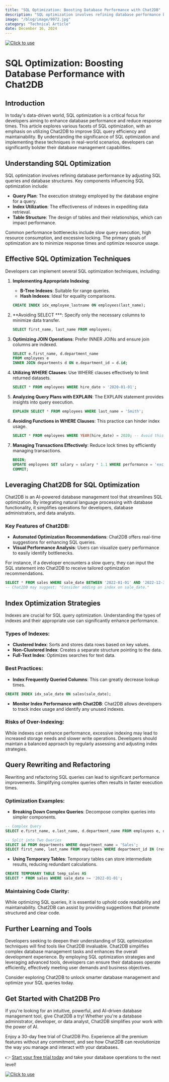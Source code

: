 ```yaml
---
title: "SQL Optimization: Boosting Database Performance with Chat2DB"
description: "SQL optimization involves refining database performance by adjusting SQL queries and database structures."
image: "/blog/image/9972.jpg"
category: "Technical Article"
date: December 16, 2024
---
```

[![Click to use](/image/blog/bg/chat2db1.png)](https://app.chat2db.ai/)
# SQL Optimization: Boosting Database Performance with Chat2DB


<Authors date="December 16, 2024">
  <Author name="Jing" link="https://chat2db.ai" />
</Authors>

## Introduction
In today's data-driven world, SQL optimization is a critical focus for developers aiming to enhance database performance and reduce response times. This article explores various facets of SQL optimization, with an emphasis on utilizing Chat2DB to improve SQL query efficiency and maintainability. By understanding the significance of SQL optimization and implementing these techniques in real-world scenarios, developers can significantly bolster their database management capabilities.

## Understanding SQL Optimization
SQL optimization involves refining database performance by adjusting SQL queries and database structures. Key components influencing SQL optimization include:

- **Query Plan**: The execution strategy employed by the database engine for a query.
- **Index Utilization**: The effectiveness of indexes in expediting data retrieval.
- **Table Structure**: The design of tables and their relationships, which can impact performance.

Common performance bottlenecks include slow query execution, high resource consumption, and excessive locking. The primary goals of optimization are to minimize response times and optimize resource usage.

## Effective SQL Optimization Techniques
Developers can implement several SQL optimization techniques, including:

1. **Implementing Appropriate Indexing**:
   - **B-Tree Indexes**: Suitable for range queries.
   - **Hash Indexes**: Ideal for equality comparisons.

   ```sql
   CREATE INDEX idx_employee_lastname ON employees(last_name);
   ```

2. **Avoiding SELECT ***:
   Specify only the necessary columns to minimize data transfer.

   ```sql
   SELECT first_name, last_name FROM employees;
   ```

3. **Optimizing JOIN Operations**:
   Prefer INNER JOINs and ensure join columns are indexed.

   ```sql
   SELECT e.first_name, d.department_name 
   FROM employees e 
   INNER JOIN departments d ON e.department_id = d.id;
   ```

4. **Utilizing WHERE Clauses**:
   Use WHERE clauses effectively to limit returned datasets.

   ```sql
   SELECT * FROM employees WHERE hire_date > '2020-01-01';
   ```

5. **Analyzing Query Plans with EXPLAIN**:
   The EXPLAIN statement provides insights into query execution.

   ```sql
   EXPLAIN SELECT * FROM employees WHERE last_name = 'Smith';
   ```

6. **Avoiding Functions in WHERE Clauses**:
   This practice can hinder index usage.

   ```sql
   SELECT * FROM employees WHERE YEAR(hire_date) = 2020; -- Avoid this
   ```

7. **Managing Transactions Effectively**:
   Reduce lock times by efficiently managing transactions.

   ```sql
   BEGIN;
   UPDATE employees SET salary = salary * 1.1 WHERE performance = 'excellent';
   COMMIT;
   ```

## Leveraging Chat2DB for SQL Optimization
Chat2DB is an AI-powered database management tool that streamlines SQL optimization. By integrating natural language processing with database functionality, it simplifies operations for developers, database administrators, and data analysts.

### Key Features of Chat2DB:
- **Automated Optimization Recommendations**: Chat2DB offers real-time suggestions for enhancing SQL queries.
- **Visual Performance Analysis**: Users can visualize query performance to easily identify bottlenecks.

For instance, if a developer encounters a slow query, they can input the SQL statement into Chat2DB to receive tailored optimization recommendations.

```sql
SELECT * FROM sales WHERE sale_date BETWEEN '2022-01-01' AND '2022-12-31';
-- Chat2DB may suggest: "Consider adding an index on sale_date."
```

## Index Optimization Strategies
Indexes are crucial for SQL query optimization. Understanding the types of indexes and their appropriate use can significantly enhance performance.

### Types of Indexes:
- **Clustered Index**: Sorts and stores data rows based on key values.
- **Non-Clustered Index**: Creates a separate structure pointing to the data.
- **Full-Text Index**: Optimizes searches for text data.

### Best Practices:
- **Index Frequently Queried Columns**: This can greatly decrease lookup times.

```sql
CREATE INDEX idx_sale_date ON sales(sale_date);
```

- **Monitor Index Performance with Chat2DB**: Chat2DB allows developers to track index usage and identify any unused indexes.

### Risks of Over-Indexing:
While indexes can enhance performance, excessive indexing may lead to increased storage needs and slower write operations. Developers should maintain a balanced approach by regularly assessing and adjusting index strategies.

## Query Rewriting and Refactoring
Rewriting and refactoring SQL queries can lead to significant performance improvements. Simplifying complex queries often results in faster execution times.

### Optimization Examples:
- **Breaking Down Complex Queries**: Decompose complex queries into simpler components.

```sql
-- Complex Query
SELECT e.first_name, e.last_name, d.department_name FROM employees e, departments d WHERE e.department_id = d.id AND e.salary > 50000;

-- Split into Two Queries
SELECT id FROM departments WHERE department_name = 'Sales';
SELECT first_name, last_name FROM employees WHERE department_id IN (result_ids) AND salary > 50000;
```

- **Using Temporary Tables**: Temporary tables can store intermediate results, reducing redundant calculations.

```sql
CREATE TEMPORARY TABLE temp_sales AS 
SELECT * FROM sales WHERE sale_date >= '2022-01-01';
```

### Maintaining Code Clarity:
While optimizing SQL queries, it is essential to uphold code readability and maintainability. Chat2DB can assist by providing suggestions that promote structured and clear code.

## Further Learning and Tools
Developers seeking to deepen their understanding of SQL optimization techniques will find tools like Chat2DB invaluable. Chat2DB simplifies complex database management tasks and enhances the overall development experience. By employing SQL optimization strategies and leveraging advanced tools, developers can ensure their databases operate efficiently, effectively meeting user demands and business objectives.

Consider exploring Chat2DB to unlock smarter database management and optimize your SQL queries today.

## Get Started with Chat2DB Pro

If you're looking for an intuitive, powerful, and AI-driven database management tool, give Chat2DB a try! Whether you're a database administrator, developer, or data analyst, Chat2DB simplifies your work with the power of AI.

Enjoy a 30-day free trial of Chat2DB Pro. Experience all the premium features without any commitment, and see how Chat2DB can revolutionize the way you manage and interact with your databases.

👉 [Start your free trial today](https://app.chat2db.ai/) and take your database operations to the next level!

[![Click to use](/image/blog/bg/chat2db.jpg)](https://app.chat2db.ai/)